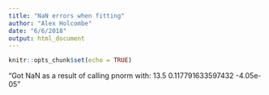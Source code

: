```yaml
---
title: "NaN errors when fitting"
author: "Alex Holcombe"
date: "6/6/2018"
output: html_document
---
```


```r
knitr::opts_chunk$set(echo = TRUE)
```

"Got NaN as a result of calling pnorm with: 13.5 0.117791633597432 -4.05e-05"
